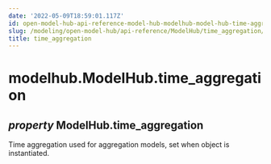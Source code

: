 ```yaml
---
date: '2022-05-09T18:59:01.117Z'
id: open-model-hub-api-reference-model-hub-modelhub-model-hub-time-aggregation
slug: /modeling/open-model-hub/api-reference/ModelHub/time_aggregation/
title: time_aggregation
---
```


# modelhub.ModelHub.time_aggregation

<div className="property">

<h2 className="signature-property"><span className="type-annotation"><em>property</em></span> <span className="additional-name">ModelHub.</span><span className="name">time_aggregation</span></h2>


<div className="content">

Time aggregation used for aggregation models, set when object is instantiated.


</div>


</div>
